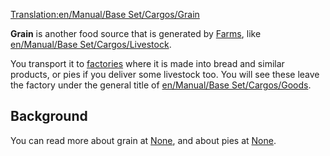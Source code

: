 [[Translation:en/Manual/Base Set/Cargos/Grain]]

{{es/Manual/Base Set/Cargos/Carga| carga  = Grano
| imagen = en/Manual/Base Set/Cargos/Grain.png
| producida =[[es/Manual/Base Set/Industries/Granja|Granja]]
| aceptada  =[[es/Manual/Base Set/Industries/Fábrica|Fábrica]]
}}
{{es/Pendiente de traducción}}

'''Grain''' is another food source that is generated by [[en/Manual/Base Set/Industries/Farm|Farms]], like [[en/Manual/Base Set/Cargos/Livestock]]. 

You transport it to [[en/Manual/Base Set/Industries/Factory|factories]] where it is made into bread and similar products, or pies if you deliver some livestock too. You will see these leave the factory under the general title of [[en/Manual/Base Set/Cargos/Goods]].

==Background==
You can read more about grain at [https://www.wikipedia.org/wiki/Cereal None], and about pies at [https://www.wikipedia.org/wiki/Pie None].